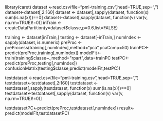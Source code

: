 library(caret)
dataset <-read.csv(file="pml-training.csv",head=TRUE,sep=",")
dataset<-dataset[,2:160]
dataset <- dataset[,sapply(dataset, function(x) sum(is.na(x)))==0]
dataset<-dataset[,sapply(dataset, function(v) var(v, na.rm=TRUE)!=0)]
inTrain <- createDataPartition(y=dataset$classe,p=0.6,list=FALSE)

training <- dataset[inTrain,]
testing <- dataset[-inTrain,]
numIndex <- sapply(dataset, is.numeric)
preProc <- preProcess(training[,numIndex],method="pca",pcaComp=50)
trainPC<-predict(preProc,training[,numIndex])
modelFit<-train(training$classe~.,method="rpart",data=trainPC
testPC<-predict(preProc,testing[,numIndex])
confusionMatrix(testing$classe,predict(modelFit,testPC))

testdataset <-read.csv(file="pml-training.csv",head=TRUE,sep=",")
testdataset<-testdataset[,2:160]
testdataset <- testdataset[,sapply(testdataset, function(x) sum(is.na(x)))==0]
testdataset<-testdataset[,sapply(dataset, function(v) var(v, na.rm=TRUE)!=0)]

testdatasetPC<-predict(preProc,testdataset[,numIndex])
result<-predict(modelFit,testdatasetPC)

